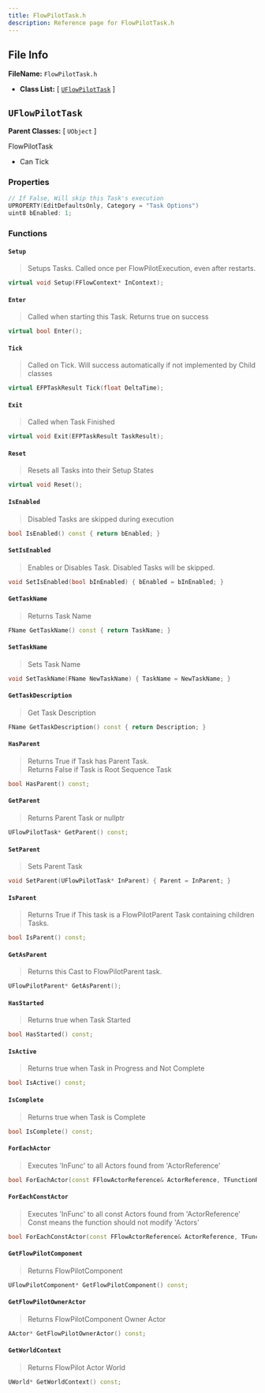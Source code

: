 ```yaml
---
title: FlowPilotTask.h
description: Reference page for FlowPilotTask.h
---
```


## File Info

__FileName:__ `FlowPilotTask.h`
- __Class List:__ 
[ [`UFlowPilotTask`](#uflowpilottask) ]


## `UFlowPilotTask` 


__Parent Classes:__
[ `UObject` ]

 
FlowPilotTask 
- Can Tick 

### Properties

```cpp
// If False, Will skip this Task's execution 
UPROPERTY(EditDefaultsOnly, Category = "Task Options")
uint8 bEnabled: 1;

```

### Functions

#### `Setup`
> Setups Tasks. Called once per FlowPilotExecution, even after restarts. 
```cpp
virtual void Setup(FFlowContext* InContext);
```
#### `Enter`
> Called when starting this Task. Returns true on success 
```cpp
virtual bool Enter();
```
#### `Tick`
> Called on Tick. Will success automatically if not implemented by Child classes 
```cpp
virtual EFPTaskResult Tick(float DeltaTime);
```
#### `Exit`
> Called when Task Finished 
```cpp
virtual void Exit(EFPTaskResult TaskResult);
```
#### `Reset`
> Resets all Tasks into their Setup States 
```cpp
virtual void Reset();
```
#### `IsEnabled`
> Disabled Tasks are skipped during execution 
```cpp
bool IsEnabled() const { return bEnabled; }
```
#### `SetIsEnabled`
> Enables or Disables Task. Disabled Tasks will be skipped. 
```cpp
void SetIsEnabled(bool bInEnabled) { bEnabled = bInEnabled; }
```
#### `GetTaskName`
> Returns Task Name 
```cpp
FName GetTaskName() const { return TaskName; }
```
#### `SetTaskName`
> Sets Task Name 
```cpp
void SetTaskName(FName NewTaskName) { TaskName = NewTaskName; }
```
#### `GetTaskDescription`
> Get Task Description 
```cpp
FName GetTaskDescription() const { return Description; }
```
#### `HasParent`
> Returns True if Task has Parent Task. \
> Returns False if Task is Root Sequence Task 
```cpp
bool HasParent() const;
```
#### `GetParent`
> Returns Parent Task or nullptr 
```cpp
UFlowPilotTask* GetParent() const;
```
#### `SetParent`
> Sets Parent Task 
```cpp
void SetParent(UFlowPilotTask* InParent) { Parent = InParent; }
```
#### `IsParent`
> Returns True if This task is a FlowPilotParent Task containing children Tasks. 
```cpp
bool IsParent() const;
```
#### `GetAsParent`
> Returns this Cast to FlowPilotParent task. 
```cpp
UFlowPilotParent* GetAsParent();
```
#### `HasStarted`
> Returns true when Task Started 
```cpp
bool HasStarted() const;
```
#### `IsActive`
> Returns true when Task in Progress and Not Complete 
```cpp
bool IsActive() const;
```
#### `IsComplete`
> Returns true when Task is Complete 
```cpp
bool IsComplete() const;
```
#### `ForEachActor`
> Executes 'InFunc' to all Actors found from 'ActorReference' 
```cpp
bool ForEachActor(const FFlowActorReference& ActorReference, TFunctionRef<bool(AActor* const /*Actor*/)> InFunc) const;
```
#### `ForEachConstActor`
> Executes 'InFunc' to all const Actors found from 'ActorReference' \
> Const means the function should not modify 'Actors' 
```cpp
bool ForEachConstActor(const FFlowActorReference& ActorReference, TFunctionRef<bool(const AActor* const /*Actor*/)> InFunc) const;
```
#### `GetFlowPilotComponent`
> Returns FlowPilotComponent 
```cpp
UFlowPilotComponent* GetFlowPilotComponent() const;
```
#### `GetFlowPilotOwnerActor`
> Returns FlowPilotComponent Owner Actor 
```cpp
AActor* GetFlowPilotOwnerActor() const;
```
#### `GetWorldContext`
> Returns FlowPilot Actor World 
```cpp
UWorld* GetWorldContext() const;
```
